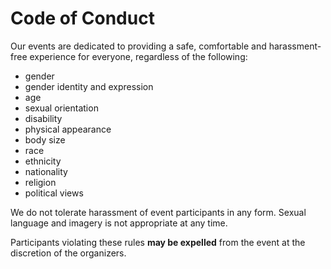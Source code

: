 

# Code of Conduct

Our events are dedicated to providing a safe, comfortable and harassment-free experience for everyone, regardless of the following:

- gender
- gender identity and expression
- age
- sexual orientation
- disability
- physical appearance
- body size
- race
- ethnicity
- nationality
- religion
- political views

We do not tolerate harassment of event participants in any form. Sexual language and imagery is not appropriate at any time.

Participants violating these rules **may be expelled** from the event at the discretion of the organizers.

